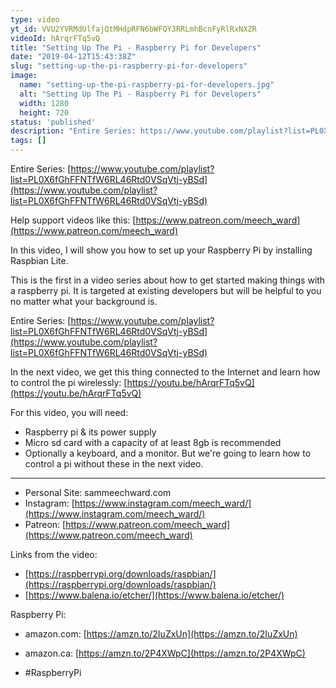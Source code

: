 ```yaml
---
type: video
yt_id: VVU2YVRMdUlfajQtMHdpRFN6bWFQY3RRLmhBcnFyRlRxNXZR
videoId: hArqrFTq5vQ
title: "Setting Up The Pi - Raspberry Pi for Developers"
date: "2019-04-12T15:43:38Z"
slug: "setting-up-the-pi-raspberry-pi-for-developers"
image: 
  name: "setting-up-the-pi-raspberry-pi-for-developers.jpg"
  alt: "Setting Up The Pi - Raspberry Pi for Developers"
  width: 1280
  height: 720
status: 'published'
description: "Entire Series: https://www.youtube.com/playlist?list=PL0X6fGhFFNTfW6RL46Rtd0VSqVtj-yBSd"
tags: []
---
```


Entire Series: [https://www.youtube.com/playlist?list=PL0X6fGhFFNTfW6RL46Rtd0VSqVtj-yBSd](https://www.youtube.com/playlist?list=PL0X6fGhFFNTfW6RL46Rtd0VSqVtj-yBSd)

Help support videos like this: [https://www.patreon.com/meech_ward](https://www.patreon.com/meech_ward)

In this video, I will show you how to set up your Raspberry Pi by installing Raspbian Lite.

This is the first in a video series about how to get started making things with a raspberry pi. It is targeted at existing developers but will be helpful to you no matter what your background is.

Entire Series: [https://www.youtube.com/playlist?list=PL0X6fGhFFNTfW6RL46Rtd0VSqVtj-yBSd](https://www.youtube.com/playlist?list=PL0X6fGhFFNTfW6RL46Rtd0VSqVtj-yBSd)

In the next video, we get this thing connected to the Internet and learn how to control the pi wirelessly: [https://youtu.be/hArqrFTq5vQ](https://youtu.be/hArqrFTq5vQ)

For this video, you will need:
* Raspberry pi & its power supply
* Micro sd card with a capacity of at least 8gb is recommended
* Optionally a keyboard, and a monitor. But we're going to learn how to control a pi without these in the next video.

---

* Personal Site: sammeechward.com
* Instagram: [https://www.instagram.com/meech_ward/](https://www.instagram.com/meech_ward/)
* Patreon: [https://www.patreon.com/meech_ward](https://www.patreon.com/meech_ward)

Links from the video:
* [https://raspberrypi.org/downloads/raspbian/](https://raspberrypi.org/downloads/raspbian/)
* [https://www.balena.io/etcher/](https://www.balena.io/etcher/)

Raspberry Pi:
* amazon.com: [https://amzn.to/2IuZxUn](https://amzn.to/2IuZxUn)
* amazon.ca: [https://amzn.to/2P4XWpC](https://amzn.to/2P4XWpC)

* #RaspberryPi
